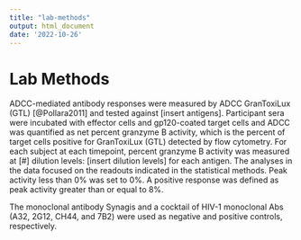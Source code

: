 ```yaml
---
title: "lab-methods"
output: html_document
date: '2022-10-26'
---
```


<!-- This file was adapted from VISCtemplates {{pkg_ver}}. -->


# Lab Methods
ADCC-mediated antibody responses were measured by ADCC GranToxiLux (GTL) [@Pollara2011] and tested against [insert antigens]. Participant sera were incubated with effector cells and gp120-coated target cells and ADCC was quantified as net percent granzyme B activity, which is the percent of target cells positive for GranToxiLux (GTL) detected by flow cytometry. For each subject at each timepoint, percent granzyme B activity was measured at [#] dilution levels: [insert dilution levels] for each antigen. The analyses in the data focused on the readouts indicated in the statistical methods. Peak activity less than 0\% was set to 0\%. A positive response was defined as peak activity greater than or equal to 8\%. 

The monoclonal antibody Synagis and a cocktail of HIV-1 monoclonal Abs (A32, 2G12, CH44, and 7B2) were used as negative and positive controls, respectively.
